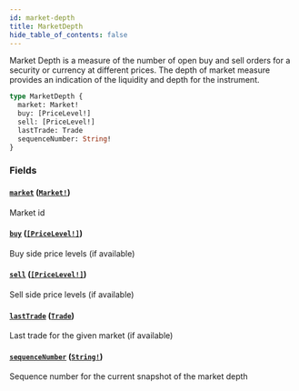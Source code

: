 ```yaml
---
id: market-depth
title: MarketDepth
hide_table_of_contents: false
---
```



Market Depth is a measure of the number of open buy and sell orders for a security or currency at different prices.
The depth of market measure provides an indication of the liquidity and depth for the instrument.

```graphql
type MarketDepth {
  market: Market!
  buy: [PriceLevel!]
  sell: [PriceLevel!]
  lastTrade: Trade
  sequenceNumber: String!
}
```


### Fields

#### [`market`](#) ([`Market!`](/docs/testnet/graphql/objects/market))

Market id


#### [`buy`](#) ([`[PriceLevel!]`](/docs/testnet/graphql/objects/price-level))

Buy side price levels (if available)


#### [`sell`](#) ([`[PriceLevel!]`](/docs/testnet/graphql/objects/price-level))

Sell side price levels (if available)


#### [`lastTrade`](#) ([`Trade`](/docs/testnet/graphql/objects/trade))

Last trade for the given market (if available)


#### [`sequenceNumber`](#) ([`String!`](/docs/testnet/graphql/scalars/string))

Sequence number for the current snapshot of the market depth





